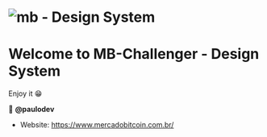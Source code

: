 
<Meta title="🚀 Get Started/About" />

<div className="container">
<div className="home-story">
<h1 className="logo"><img src="https://lorena.r7.com/public/assets/img/postagens/post_22102.png" alt="mb - Design System"/></h1>

</div>
</div>

# Welcome to MB-Challenger - Design System

Enjoy it 😁

👤 **@paulodev**

- Website: https://www.mercadobitcoin.com.br/
